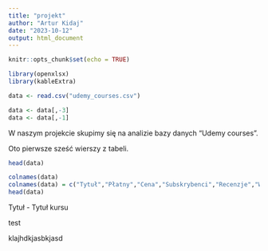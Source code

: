 ```yaml
---
title: "projekt"
author: "Artur Kidaj"
date: "2023-10-12"
output: html_document
---
```


```r
knitr::opts_chunk$set(echo = TRUE)
```

```r
library(openxlsx)
library(kableExtra)
```

```r
data <- read.csv("udemy_courses.csv")

data <- data[,-3]
data <- data[,-1]
```



W naszym projekcie skupimy się na analizie bazy danych "Udemy courses".

Oto pierwsze sześć wierszy z tabeli.
```r
head(data)
```

```r
colnames(data)
colnames(data) = c("Tytuł","Płatny","Cena","Subskrybenci","Recenzje","Wykłady","Poziom","Długość","Opublikowano","Temat")
head(data)
```


Tytuł - Tytuł kursu 

test


klajhdkjasbkjasd














